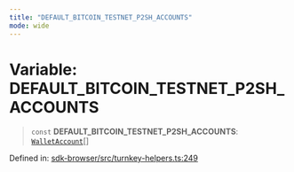 ```yaml
---
title: "DEFAULT_BITCOIN_TESTNET_P2SH_ACCOUNTS"
mode: wide
---
```

  
# Variable: DEFAULT\_BITCOIN\_TESTNET\_P2SH\_ACCOUNTS

> `const` **DEFAULT\_BITCOIN\_TESTNET\_P2SH\_ACCOUNTS**: [`WalletAccount`](../WalletAccount/readme)[]

Defined in: [sdk-browser/src/turnkey-helpers.ts:249](https://github.com/tkhq/sdk/blob/main/packages/sdk-browser/src/turnkey-helpers.ts#L249)
